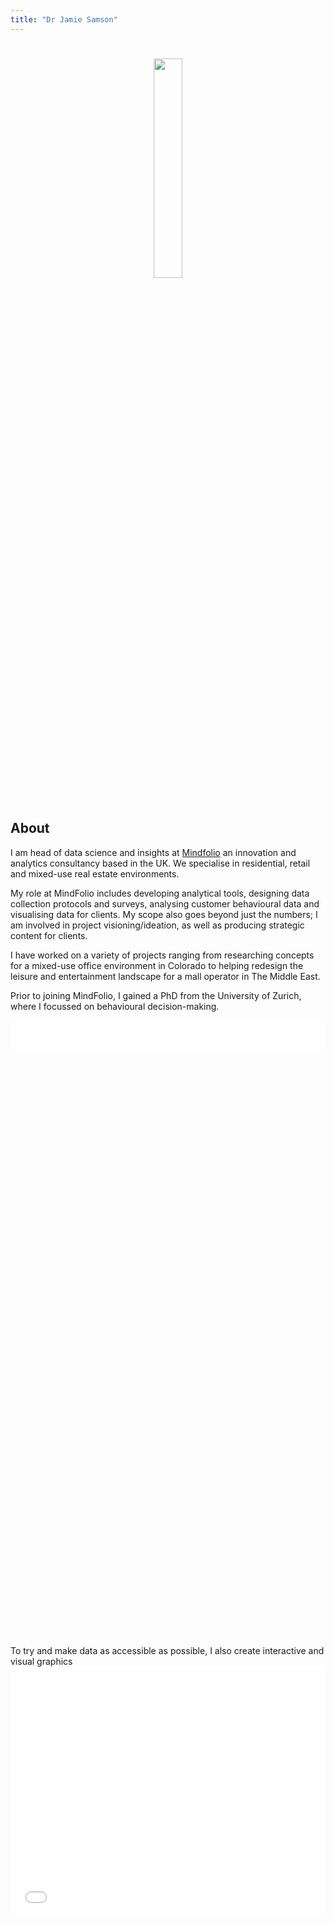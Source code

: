 ---
title: "Dr Jamie Samson"
---
<style>

.fade-in-section {
  opacity: 0;
  transform: translateY(20vh);
  visibility: hidden;
  transition: opacity 0.6s ease-out, transform 1.2s ease-out;
  will-change: opacity, visibility;
}
.fade-in-section.is-visible {
  opacity: 1;
  transform: none;
  visibility: visible;
}


.hideme
{
    opacity:0;
}


.top {
  margin: 0;
  position: relative;
  width: 100%;
  background-color: #ffffff;
  height: 50px;
  opacity: 1;
  text-align: center;
  font-size: 80px;
  font-weight: 100;
  color: #000000;
}

.title {
 text-align: center;
}
</style>

<script>

$(function(){//$(document).ready shorthand
  $('.monster').fadeIn('slow');
});
$(document).ready(function() {
    /* Every time the window is scrolled ... */
    $(window).scroll( function(){
        /* Check the location of each desired element */
        $('.hideme').each( function(i){
            var bottom_of_object = $(this).position().top + $(this).outerHeight();
            var bottom_of_window = $(window).scrollTop() + $(window).height();
            /* If the object is completely visible in the window, fade it it */
            if( bottom_of_window > bottom_of_object ){
                $(this).animate({'opacity':'1'},100);
            }
        }); 
    });
    
});


$(window).scroll(function(){
    $(".top").css("opacity", 1 - $(window).scrollTop() / 700);
  });

</script>


<center>
<img src="images/jsamson2.jpg" style="width:30%; margin-bottom: 20px; padding-top: 5%;"></p>
</center>

<h2>About</h2>
I am head of data science and insights at <a href="mindfolio.com">Mindfolio</a> an innovation and analytics consultancy based in the UK. We specialise in residential, retail and mixed-use real estate environments.

My role at MindFolio includes developing analytical tools, designing data collection protocols and surveys, analysing customer behavioural data and visualising data for clients. My scope also goes beyond just the numbers; I am involved in project visioning/ideation, as well as producing strategic content for clients. 

I have worked on a variety of projects ranging from researching concepts for a mixed-use office environment in Colorado to helping redesign the leisure and entertainment landscape for a mall operator in The Middle East.

Prior to joining MindFolio, I gained a PhD from the University of Zurich, where I focussed on behavioural decision-making.

<div class="top">
<center><span style="font-size: 48px;"><i class="fa fa-angle-double-down"></i></span></center>
</div>

<br>
<br>
<div class="hideme">
<h2>Industry skills</h2>
urban design | behavioural design | green design | health/wellbeing<br>
concept development | masterplanning<br>
consumer research
</div>
<br>
<br>
<div class="hideme">
<h2>Technical skills</h2>

<h3>R</h3>
shiny | shinyjs | shinydashboard | flexdashboard | markdown<br>
ggplot2 | gganimate | plotly | networkD3 | r2d3 | leaflet | igraph<br>
tidyverse
</div>

<div class="hideme">
<h3>Analytical techniques</h3>
regression | clustering | decision trees<br>
sentiment analyis | NLP | topic modelling
</div>

<div class="hideme">
<h3>Research techniques</h3>
behavioural science<br>
survey design/programming<br>
best-worst scaling | conjoint | discrete choice modelling
</div>

<div class="hideme">
<h3>Other skills</h3>
html | css | javascript<br>
Windows server
</div>
<br>
<br>

<div class="hideme">
<h2>Data visualisation</h2>
As data is now such an integral part of the decision-making process, I constantly work to ensure MindFolio operates at the bleeding edge of data visualisation and dashboard creation.
<br>

You can find an example of one of my creations <a href="https://example.mindfolioresearch.com/" target="blank_">here</a> - a big data app which uses over 20 variables across London wards to get an understanding of community health. You can read more about the tool in this article for TechUK <a href="https://www.techuk.org/resource/the-power-of-big-data-in-understanding-shaping-community-development2.html" target="blank_">here</a>.
</div>
<br>
To try and make data as accessible as possible, I also create interactive and visual graphics
<br>
<center><iframe src="network.html" width="100%" height="400" frameBorder="0"></iframe></center>
<br>
<br>
<div class="hideme">
<h2>Open source projects</h2>
<a href="https://github.com/JamieSamson">Click here</a> to visit my GitHub profile for some open source R projects I have written
</div>